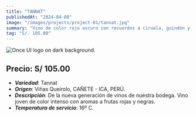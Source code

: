 ```yaml
---
title: "TANNAT"
publishedAt: "2024-04-08"
image: "/images/projects/project-01/tannat.jpg"
summary: "Vino de color rojo oscuro con recuerdos a ciruela, guindón y frutos rojos ligeramente maduros."
tag: "S/. 105.00"
---
```


![Once UI logo on dark background.](/images/projects/project-01/tannat.jpg)

## Precio: S/ 105.00


- ***Variedad***: Tannat
- ***Origen***: Viñas Queirolo, CAÑETE - ICA, PERÚ.
- ***Descripción***: De la nueva generación de vinos de nuestra bodega. Vino joven de color intenso con aromas a frutas rojas y negras.
- ***Temperatura de servicio***: 16º C.